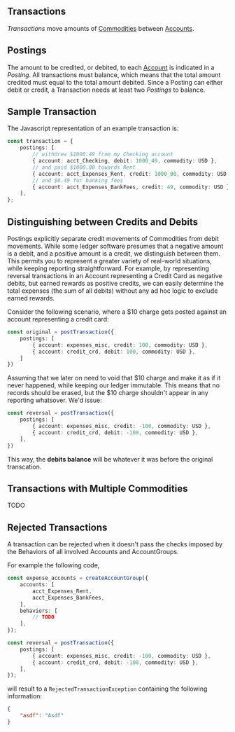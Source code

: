 
## Transactions

*Transactions* move amounts of [Commodities](commodity) between [Accounts](account).

## Postings

The amount to be credited, or debited, to each [Account](account) is indicated in a *Posting*. All
transactions must balance, which means that the total amount credited must equal to the
total amount debited. Since a Posting can either debit or credit, a Transaction needs at
least two *Postings* to balance.

## Sample Transaction
The Javascript representation of an example transaction is:
```typescript
const transaction = {
	postings: [
		// withdrew $1000.49 from my Checking account
		{ account: acct_Checking, debit: 1000_49, commodity: USD },
		// and paid $1000.00 towards Rent
		{ account: acct_Expenses_Rent, credit: 1000_00, commodity: USD },
		// and $0.49 for banking fees
		{ account: acct_Expenses_BankFees, credit: 49, commodity: USD },
	],
};
```

## Distinguishing between Credits and Debits
Postings explicitly separate credit movements of Commodities from debit movements.
While some ledger software presumes that a negative amount is a debit, and a
positive amount is a credit, we distinguish between them. This permits you to
represent a greater variety of real-world situations, while keeping reporting
straightforward. For example, by representing reversal transactions in an
Account representing a Credit Card as negative debits, but earned rewards as
positive credits, we can easily determine the total expenses (the sum of all debits)
without any ad hoc logic to exclude earned rewards.

Consider the following scenario, where a $10 charge gets posted against an account representing a credit card:
```typescript
const original = postTransaction({
	postings: [
		{ account: expenses_misc, credit: 100, commodity: USD },
		{ account: credit_crd, debit: 100, commodity: USD },
	]
})
```

Assuming that we later on need to void that $10 charge and make it as if it never happened, while keeping our ledger immutable.
This means that no records should be erased, but the $10 charge shouldn't appear in any reporting whatsover. We'd issue:
```typescript
const reversal = postTransaction({
	postings: [
		{ account: expenses_misc, credit: -100, commodity: USD },
		{ account: credit_crd, debit: -100, commodity: USD },
	],
})
```

This way, the **debits balance** will be whatever it was before the original transcation.

## Transactions with Multiple Commodities
TODO

## Rejected Transactions
A transaction can be rejected when it doesn't pass the checks imposed by the Behaviors of all involved Accounts and AccountGroups.

For example the following code,
```typescript
const expense_accounts = createAccountGroup({
	accounts: [
		acct_Expenses_Rent,
		acct_Expenses_BankFees,
	],
	behaviors: [
		// TODO
	],
});

const reversal = postTransaction({
	postings: [
		{ account: expenses_misc, credit: -100, commodity: USD },
		{ account: credit_crd, debit: -100, commodity: USD },
	],
});
```
will result to a `RejectedTransactionException` containing the following information:
```json
{
	"asdf": "Asdf"
}
```